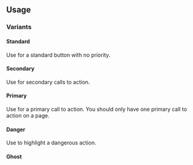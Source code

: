 
## Usage

### Variants

#### Standard

Use for a standard button with no priority.

<Story id="components-button--standard" />

#### Secondary

Use for secondary calls to action.

<Story id="components-button--secondary" />

#### Primary

Use for a primary call to action. You should only have one primary call to action on a page.

<Canvas>
  <Story id="components-button--primary" />
</Canvas>

#### Danger

Use to highlight a dangerous action.

<Canvas>
  <Story id="components-button--danger" />
</Canvas>

#### Ghost

<Canvas>
  <Story id="components-button--ghost" />
</Canvas>
